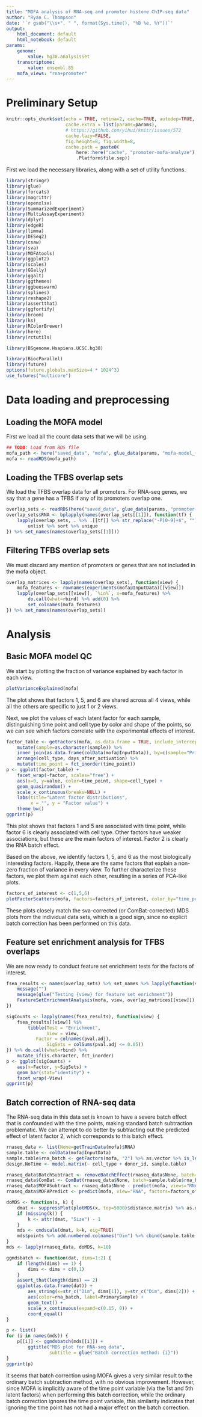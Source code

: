 ```yaml
---
title: "MOFA analysis of RNA-seq and promoter histone ChIP-seq data"
author: "Ryan C. Thompson"
date: '`r gsub("\\s+", " ", format(Sys.time(), "%B %e, %Y"))`'
output:
    html_document: default
    html_notebook: default
params:
    genome:
        value: hg38.analysisSet
    transcriptome:
        value: ensembl.85
    mofa_views: "rna+promoter"
---
```


# Preliminary Setup

```r
knitr::opts_chunk$set(echo = TRUE, retina=2, cache=TRUE, autodep=TRUE,
                      cache.extra = list(params=params),
                      # https://github.com/yihui/knitr/issues/572
                      cache.lazy=FALSE,
                      fig.height=8, fig.width=8,
                      cache.path = paste0(
                          here::here("cache", "promoter-mofa-analyze"),
                          .Platform$file.sep))
```

First we load the necessary libraries, along with a set of utility functions.

```r
library(stringr)
library(glue)
library(forcats)
library(magrittr)
library(openxlsx)
library(SummarizedExperiment)
library(MultiAssayExperiment)
library(dplyr)
library(edgeR)
library(limma)
library(DESeq2)
library(csaw)
library(sva)
library(MOFAtools)
library(ggplot2)
library(scales)
library(GGally)
library(ggalt)
library(ggthemes)
library(ggbeeswarm)
library(splines)
library(reshape2)
library(assertthat)
library(ggfortify)
library(broom)
library(ks)
library(RColorBrewer)
library(here)
library(rctutils)

library(BSgenome.Hsapiens.UCSC.hg38)

library(BiocParallel)
library(future)
options(future.globals.maxSize=4 * 1024^3)
use_futures("multicore")
```

# Data loading and preprocessing

## Loading the MOFA model

First we load all the count data sets that we will be using.

```r
## TODO: Load from RDS file
mofa_path <- here("saved_data", "mofa", glue_data(params, "mofa-model_{genome}_{transcriptome}_{mofa_views}.RDS"))
mofa <- readRDS(mofa_path)
```

## Loading the TFBS overlap sets

We load the TFBS overlap data for all promoters. For RNA-seq genes, we say that a gene has a TFBS if any of its promoters overlap one.

```r
overlap_sets <- readRDS(here("saved_data", glue_data(params, "promoter-tfbs-overlap_{genome}_{transcriptome}.RDS")))
overlap_sets$RNA <- bplapply(names(overlap_sets[[1]]), function(tf) {
    lapply(overlap_sets, . %>% .[[tf]] %>% str_replace("-P[0-9]+$", "")) %>%
        unlist %>% sort %>% unique
}) %>% set_names(names(overlap_sets[[1]]))
```

## Filtering TFBS overlap sets

We must discard any mention of promoters or genes that are not included in the mofa object.

```r
overlap_matrices <- lapply(names(overlap_sets), function(view) {
    mofa_features <- rownames(experiments(mofa@InputData)[[view]])
    lapply(overlap_sets[[view]], `%in%`, x=mofa_features) %>%
        do.call(what=rbind) %>% add(0) %>%
        set_colnames(mofa_features)
}) %>% set_names(names(overlap_sets))
```

# Analysis

## Basic MOFA model QC

We start by plotting the fraction of variance explained by each factor in each view.

```r
plotVarianceExplained(mofa)
```

The plot shows that factors 1, 5, and 6 are shared across all 4 views, while all the others are specific to just 1 or 2 views.

Next, we plot the values of each latent factor for each sample, distinguishing time point and cell type by color and shape of the points, so we can see which factors correlate with the experimental effects of interest.

```r
factor_table <- getFactors(mofa, as.data.frame = TRUE, include_intercept = FALSE)  %>%
    mutate(sample=as.character(sample)) %>%
    inner_join(as.data.frame(colData(mofa@InputData)), by=c(sample="PrimarySample")) %>%
    arrange(cell_type, days_after_activation) %>%
    mutate(time_point = fct_inorder(time_point))
p <- ggplot(factor_table) +
    facet_wrap(~factor, scales="free") +
    aes(x=0, y=value, color=time_point, shape=cell_type) +
    geom_quasirandom() +
    scale_x_continuous(breaks=NULL) +
    labs(title="Latent factor distributions",
         x = "", y = "Factor value") +
    theme_bw()
ggprint(p)
```

This plot shows that factors 1 and 5 are associated with time point, while factor 6 is clearly associated with cell type. Other factors have weaker associations, but these are the main factors of interest. Factor 2 is clearly the RNA batch effect.

Based on the above, we identify factors 1, 5, and 6 as the most biologically interesting factors. Happily, these are the same factors that explain a non-zero fraction of variance in every view. To further characterize these factors, we plot them against each other, resulting in a series of PCA-like plots.

```r
factors_of_interest <- c(1,5,6)
plotFactorScatters(mofa, factors=factors_of_interest, color_by="time_point", shape_by = "cell_type")
```

These plots closely match the sva-corrected (or ComBat-corrected) MDS plots from the individual data sets, which is a good sign, since no explicit batch correction has been performed on this data.

## Feature set enrichment analysis for TFBS overlaps

We are now ready to conduct feature set enrichment tests for the factors of interest.

```r
fsea_results <- names(overlap_sets) %>% set_names %>% lapply(function(view) {
    message("")
    message(glue("Testing {view} for feature set enrichment"))
    FeatureSetEnrichmentAnalysis(mofa, view, overlap_matrices[[view]])
})
```

```r
sigCounts <- lapply(names(fsea_results), function(view) {
    fsea_results[[view]] %$%
        tibble(Test = "Enrichment",
               View = view,
           Factor = colnames(pval.adj),
               SigSets = colSums(pval.adj <= 0.05))
}) %>% do.call(what=rbind) %>%
    mutate_if(is.character, fct_inorder)
p <- ggplot(sigCounts) +
    aes(x=Factor, y=SigSets) +
    geom_bar(stat="identity") +
    facet_wrap(~View)
ggprint(p)
```

## Batch correction of RNA-seq data

The RNA-seq data in this data set is known to have a severe batch effect that is confounded with the time points, making standard batch subtraction problematic. We can attempt to do better by subtracting out the predicted effect of latent factor 2, which corresponds to this batch effect.

```r
rnaseq_data <- list(None=getTrainData(mofa)$RNA)
sample.table <- colData(mofa@InputData)
sample.table$rna_batch <- getFactors(mofa, "2") %>% as.vector %>% is_less_than(0) %>% ifelse(., "A", "B")
design.NoTime <- model.matrix(~ cell_type + donor_id, sample.table)

rnaseq_data$BatchSubtract <- removeBatchEffect(rnaseq_data$None, batch=sample.table$rna_batch, design=design.NoTime)
rnaseq_data$ComBat <- ComBat(rnaseq_data$None, batch=sample.table$rna_batch, mod=design.NoTime, par.prior=TRUE)
rnaseq_data$MOFASubtract <- rnaseq_data$None - predict(mofa, views="RNA", factors="2")$RNA
rnaseq_data$MOFAPredict <- predict(mofa, view="RNA", factors=factors_of_interest)$RNA

doMDS <- function(x, k) {
    dmat <- suppressPlot(plotMDS(x, top=5000)$distance.matrix) %>% as.dist
    if (missing(k)) {
        k <- attr(dmat, "Size") - 1
    }
    mds <- cmdscale(dmat, k=k, eig=TRUE)
    mds$points %>% add.numbered.colnames("Dim") %>% cbind(sample.table, .)
}
mds <- lapply(rnaseq_data, doMDS, k=10)

ggmdsbatch <- function(dat, dims=1:2) {
    if (length(dims) == 1) {
        dims <- dims + c(0,1)
    }
    assert_that(length(dims) == 2)
    ggplot(as.data.frame(dat)) +
        aes_string(x=str_c("Dim", dims[1]), y=str_c("Dim", dims[2])) +
        aes(color=rna_batch, label=PrimarySample) +
        geom_text() +
        scale_x_continuous(expand=c(0.15, 0)) +
        coord_equal()
}

p <- list()
for (i in names(mds)) {
    p[[i]] <- ggmdsbatch(mds[[i]]) +
        ggtitle("MDS plot for RNA-seq data",
                subtitle = glue("Batch correction method: {i}"))
}
ggprint(p)
```

It seems that batch correction using MOFA gives a very similar result to the ordinary batch subtraction method, with no obvious improvement. However, since MOFA is implicitly aware of the time point variable (via the 1st and 5th latent factors) when performing this batch correction, while the ordinary batch correction ignores the time point variable, this similarity indicates that ignoring the time point has not had a major effect on the batch correction.
